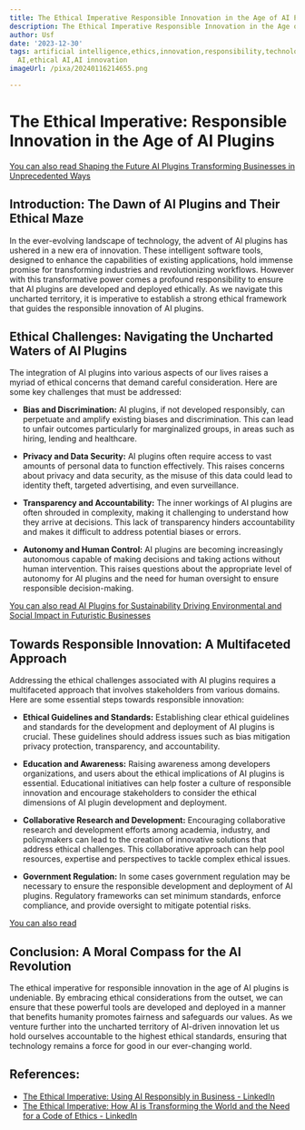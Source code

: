 ```yaml
---
title: The Ethical Imperative Responsible Innovation in the Age of AI Plugins
description: The Ethical Imperative Responsible Innovation in the Age of AI Plugins
author: Usf
date: '2023-12-30'
tags: artificial intelligence,ethics,innovation,responsibility,technology,AI,AI ethics,responsible
  AI,ethical AI,AI innovation
imageUrl: /pixa/20240116214655.png

---
```

#  The Ethical Imperative: Responsible Innovation in the Age of AI Plugins

[You can also read  Shaping the Future AI Plugins Transforming Businesses in Unprecedented Ways](Shaping%20the%20Future%20AI%20Plugins%20Transforming%20Businesses%20in%20Unprecedented%20Ways)


## Introduction:  The Dawn of AI  Plugins and Their Ethical Maze

In the ever-evolving landscape of technology, the advent of AI plugins has ushered in a new era of innovation. These intelligent software tools, designed to enhance the  capabilities of existing applications,  hold immense promise  for  transforming industries and revolutionizing workflows. However with this transformative power comes a profound responsibility to ensure that AI plugins  are developed and deployed ethically. As we navigate this uncharted territory, it  is imperative to  establish a strong ethical framework that guides the responsible innovation of AI plugins.

## Ethical Challenges:  Navigating the Uncharted Waters of AI Plugins

The integration  of AI plugins into various aspects of our lives  raises  a myriad of  ethical  concerns that demand careful consideration. Here are some  key challenges that must be addressed:

* **Bias and Discrimination:** AI plugins, if not developed responsibly, can perpetuate and amplify existing biases and discrimination. This can lead to  unfair outcomes particularly for marginalized groups, in areas such as hiring, lending and healthcare.

* **Privacy and Data  Security:**  AI  plugins often require access to vast  amounts of personal data to  function effectively. This raises concerns about privacy and  data security, as  the misuse  of this data could lead to identity theft, targeted advertising, and even surveillance.

* **Transparency and Accountability:** The inner workings of AI plugins  are  often shrouded  in complexity, making it challenging to understand how they arrive at decisions. This lack of transparency hinders accountability and makes it difficult to address potential biases or errors.

* **Autonomy and Human Control:** AI plugins are becoming increasingly autonomous capable of making decisions and taking actions  without human  intervention. This raises questions about the appropriate level of autonomy for AI plugins and the need for human oversight to ensure  responsible decision-making.

[You can  also read AI Plugins  for Sustainability Driving Environmental and Social Impact in Futuristic Businesses](AI%20Plugins%20for%20Sustainability%20Driving%20Environmental%20and%20Social%20Impact%20in%20Futuristic%20Businesses)


## Towards Responsible Innovation: A  Multifaceted Approach

Addressing the ethical challenges associated with AI plugins requires a multifaceted approach that involves stakeholders from various domains. Here  are  some essential steps towards responsible innovation:

* **Ethical Guidelines and Standards:**  Establishing clear ethical guidelines and standards for the development and deployment of AI plugins is crucial. These guidelines should address  issues such as bias mitigation privacy  protection, transparency,  and accountability.

* **Education and Awareness:** Raising awareness among developers organizations, and users about the ethical implications of AI plugins is essential. Educational  initiatives can help foster a culture of responsible innovation and encourage stakeholders to  consider the ethical dimensions of AI plugin development and deployment.

* **Collaborative Research and Development:** Encouraging collaborative research  and development efforts among academia, industry, and policymakers can lead to the creation of innovative solutions that address ethical challenges. This collaborative approach can help pool resources, expertise and perspectives  to  tackle complex  ethical issues.

* **Government Regulation:** In some cases government regulation may be necessary to ensure the responsible development and deployment of  AI plugins. Regulatory frameworks can set minimum standards, enforce compliance,  and  provide oversight to mitigate potential risks.

[You can also read ]()


## Conclusion: A Moral Compass  for the AI Revolution

The ethical imperative for responsible innovation in the age of AI plugins is undeniable. By embracing ethical considerations from the  outset, we can ensure that  these powerful  tools are developed and deployed in a manner  that  benefits humanity promotes fairness and safeguards our values. As we venture further into the uncharted territory of AI-driven innovation  let us hold ourselves accountable to the highest ethical standards, ensuring that technology remains  a  force for good in our ever-changing world.

## References:
- [The Ethical Imperative: Using AI Responsibly in Business - LinkedIn](https://www.linkedin.com/pulse/ethical-imperative-using-ai-responsibly-business-laxhe?trk=organization_guest_main-feed-card_feed-article-content)
- [The Ethical Imperative: How AI is Transforming the World and the Need for a Code of Ethics - LinkedIn](https://www.linkedin.com/pulse/ethical-imperative-how-ai-transforming-world-need-code-ethics)
